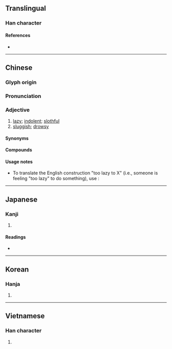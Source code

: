 {{character info/new}}
{{also|懒}}
==Translingual==

===Han character===
{{Han char|rn=61|rad=心|as=16|sn=19|four=97086|canj=PDLC|ids=⿰忄賴}}

====References====
* {{Han ref|kx=0408.160|dkj=11455|dj=0749.170|hdz=42368.130|uh=61F6|ud=25078|bh=C369|bd=50025}}

----

==Chinese==
{{zh-forms|s=懒}}

===Glyph origin===
{{Han etym}}

===Pronunciation===
{{zh-pron
|m=lǎn
|ma=Zh-lan.ogg
|c=laan5
|h=pfs=lân
|md=
|mn=lán/nōa
|mn_note=lán - literary; nōa - vernacular
|w=
|mc=y
|oc=y
|cat=a
}}

===Adjective===
{{zh-adj}}

# [[lazy]]; [[indolent]]; [[slothful]]
# [[sluggish]]; [[drowsy]]

====Synonyms====
{{zh-dial|懶惰}}

====Compounds====
{{zh-der|懶蟲|懶得|懶惰|懶鬼|懶漢|懶猴|懶散|懶洋洋|身上發懶|意懶心慵|意懶心灰|伸懶腰|嚲懶|心灰意懶|心慵意懶|意慵心懶|幫閑鑽懶|幫懶鑽閑|偎慵墮懶|慵懶|好吃懶做|偷懶|懶腰|懶人植物|懶人|懶懶的|懶骨頭|懶凳|睡懶覺|懶待|樹懶|發懶|痠懶|疏懶|懶髻|懶怠|懶設設|懶架|憊懶|懶婦|懶病|懶黃病|躲懶|鑽懶幫閑|酸懶|貪吃懶做|脫懶}}

====Usage notes====
* To translate the English construction "too lazy to X" (i.e., someone is feeling "too lazy" to do something), use {{l|zh|懶[[得]]／懒[[得]]}}:
*: {{zh-x|夏天 的 我 '''懶得''' '''化妝'''|I'm too lazy in the summer to put on makeup|ref={{w2|zh|鄭怡}}, {{lang|zh|離家出走}}}}

----

==Japanese==

===Kanji===
{{ja-kanji|grade=|rs=心16}}

# {{defn|lang=ja|sort=心16}}

====Readings====
* {{ja-readings|on=[[らん]] (ran), [[らい]] (rai)|kun=[[おこたる]] (okotaru), [[ものうい]] (monoui)}}

----

==Korean==

===Hanja===
{{ko-hanja|hangeul=[[라]]>[[나]], [[란]]>[[난]]|eumhun=|rv=ra>na, ran>nan|mr=ra>na, ran>nan|y=la>na, lan>nan}}

# {{defn|lang=ko|sort=心16}}

----

==Vietnamese==

===Han character===
{{vi-hantu|[[lại]], [[lãn]], [[lớn]], [[lười]]|rs=心16}}

# {{defn|lang=vi|sort=心16}}